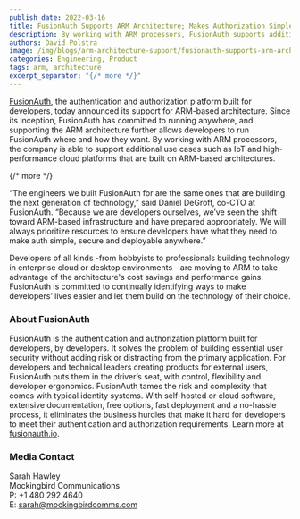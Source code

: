 ```yaml
---
publish_date: 2022-03-16 
title: FusionAuth Supports ARM Architecture; Makes Authorization Simple for Developers Building on ARM Architecture
description: By working with ARM processors, FusionAuth supports additional use cases such as IoT and high-performance cloud platforms built on ARM-based architectures.
authors: David Polstra
image: /img/blogs/arm-architecture-support/fusionauth-supports-arm-architecture.png
categories: Engineering, Product
tags: arm, architecture
excerpt_separator: "{/* more */}"
---
```


[FusionAuth](/), the authentication and authorization platform built for developers, today announced its support for ARM-based architecture. Since its inception, FusionAuth has committed to running anywhere, and supporting the ARM architecture further allows developers to run FusionAuth where and how they want. By working with ARM processors, the company is able to support additional use cases such as IoT and high-performance cloud platforms that are built on ARM-based architectures.


{/* more */}


“The engineers we built FusionAuth for are the same ones that are building the next generation of technology,” said Daniel DeGroff, co-CTO at FusionAuth. “Because we are developers ourselves, we’ve seen the shift toward ARM-based infrastructure and have prepared appropriately. We will always prioritize resources to ensure developers have what they need to make auth simple, secure and deployable anywhere.”  

Developers of all kinds -from hobbyists to professionals building technology in enterprise cloud or desktop environments - are moving to ARM to take advantage of the architecture's cost savings and performance gains. FusionAuth is committed to continually identifying ways to make developers’ lives easier and let them build on the technology of their choice.

### About FusionAuth

FusionAuth is the authentication and authorization platform built for developers, by developers. It solves the problem of building essential user security without adding risk or distracting from the primary application. For developers and technical leaders creating products for external users, FusionAuth puts them in the driver’s seat, with control, flexibility and developer ergonomics. FusionAuth tames the risk and complexity that comes with typical identity systems. With self-hosted or cloud software, extensive documentation, free options, fast deployment and a no-hassle process, it eliminates the business hurdles that make it hard for developers to meet their authentication and authorization requirements. Learn more at [fusionauth.io](/). 


### Media Contact

Sarah Hawley  
Mockingbird Communications  
P: +1 480 292 4640  
E: sarah@mockingbirdcomms.com

